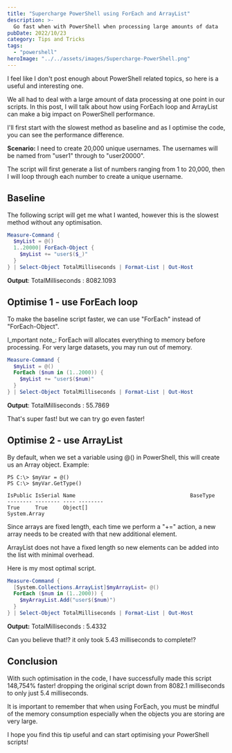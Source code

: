 ```yaml
---
title: "Supercharge PowerShell using ForEach and ArrayList"
description: >-
  Go fast when with PowerShell when processing large amounts of data
pubDate: 2022/10/23
category: Tips and Tricks
tags:
  - "powershell"
heroImage: "../../assets/images/Supercharge-PowerShell.png"
---
```


I feel like I don't post enough about PowerShell related topics, so here is a useful and interesting one.

We all had to deal with a large amount of data processing at one point in our scripts. In this post, I will talk about how using ForEach loop and ArrayList can make a big impact on PowerShell performance.

I'll first start with the slowest method as baseline and as I optimise the code, you can see the performance difference.

**Scenario:** I need to create 20,000 unique usernames. The usernames will be named from "user1" through to "user20000".

The script will first generate a list of numbers ranging from 1 to 20,000, then I will loop through each number to create a unique username.

## Baseline

The following script will get me what I wanted, however this is the slowest method without any optimisation.

```powershell
Measure-Command {
  $myList = @()
  1..20000| ForEach-Object {
    $myList += "user$($_)"
  }
} | Select-Object TotalMilliseconds | Format-List | Out-Host
```

**Output**: TotalMilliseconds : 8082.1093

## Optimise 1 - use ForEach loop

To make the baseline script faster, we can use "ForEach" instead of "ForEach-Object".

I_mportant note_: ForEach will allocates everything to memory before processing. For very large datasets, you may run out of memory.

```powershell
Measure-Command {
  $myList = @()
  ForEach ($num in (1..2000)) {
    $myList += "user$($num)"
  }
} | Select-Object TotalMilliseconds | Format-List | Out-Host
```

**Output**: TotalMilliseconds : 55.7869

That's super fast! but we can try go even faster!

## Optimise 2 - use ArrayList

By default, when we set a variable using @() in PowerShell, this will create us an Array object. Example:

```raw
PS C:\> $myVar = @()
PS C:\> $myVar.GetType()

IsPublic IsSerial Name                                     BaseType
-------- -------- ---- --------
True     True     Object[]                                 System.Array
```

Since arrays are fixed length, each time we perform a "+=" action, a new array needs to be created with that new additional element.

ArrayList does not have a fixed length so new elements can be added into the list with minimal overhead.

Here is my most optimal script.

```powershell
Measure-Command {
  [System.Collections.ArrayList]$myArrayList= @()
  ForEach ($num in (1..2000)) {
    $myArrayList.Add("user$($num)")
  }
} | Select-Object TotalMilliseconds | Format-List | Out-Host
```

**Output:** TotalMilliseconds : 5.4332

Can you believe that!? it only took 5.43 milliseconds to complete!?

## Conclusion

With such optimisation in the code, I have successfully made this script 148,754% faster! dropping the original script down from 8082.1 milliseconds to only just 5.4 milliseconds.

It is important to remember that when using ForEach, you must be mindful of the memory consumption especially when the objects you are storing are very large.

I hope you find this tip useful and can start optimising your PowerShell scripts!
